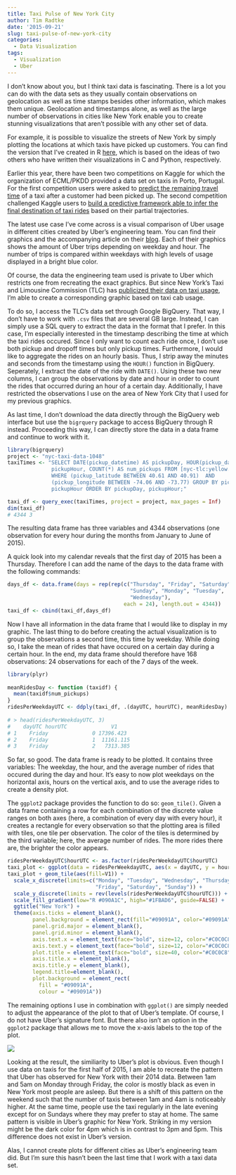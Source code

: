 ```yaml
---
title: Taxi Pulse of New York City
author: Tim Radtke
date: '2015-09-21'
slug: taxi-pulse-of-new-york-city
categories:
  - Data Visualization
tags:
  - Visualization
  - Uber
---
```


I don't know about you, but I think taxi data is fascinating. There is a lot you can do with the data sets as they usually contain observations on geolocation as well as time stamps besides other information, which makes them unique. Geolocation and timestamps alone, as well as the large number of observations in cities like New York enable you to create stunning visualizations that aren't possible with any other set of data. 

For example, it is possible to visualize the streets of New York by simply plotting the locations at which taxis have picked up customers. You can find the version that I've created in R [here](http://www.timradtke.net/blog/nyc-taxi-map), which is based on the ideas of two others who have written their visualizations in C and Python, respectively. 

Earlier this year, there have been two competitions on Kaggle for which the organization of ECML/PKDD provided a data set on taxis in Porto, Portugal. For the first competition users were asked to [predict the remaining travel time](https://www.kaggle.com/c/pkdd-15-taxi-trip-time-prediction-ii) of a taxi after a customer had been picked up. The second competition challenged Kaggle users to [build a predictive framework able to infer the final destination of taxi rides](https://www.kaggle.com/c/pkdd-15-predict-taxi-service-trajectory-i) based on their partial trajectories.

The latest use case I've come across is a visual comparison of Uber usage in different cities created by Uber's engineering team. You can find their graphics and the accompanying article on their [blog](https://eng.uber.com/pulse-of-a-city/). Each of their graphics shows the amount of Uber trips depending on weekday and hour. The number of trips is compared within weekdays with high levels of usage displayed in a bright blue color.

Of course, the data the engineering team used is private to Uber which restricts one from recreating the exact graphics. But since New York's Taxi and Limousine Commission (TLC) has [publicized their data on taxi usage](http://www.nyc.gov/html/tlc/html/about/trip_record_data.shtml), I'm able to create a corresponding graphic based on taxi cab usage.

To do so, I access the TLC's data set through Google BigQuery. That way, I don't have to work with `.csv` files that are several GB large. Instead, I can simply use a SQL query to extract the data in the format that I prefer. In this case, I'm especially interested in the timestamp describing the time at which the taxi rides occured. Since I only want to count each ride once, I don't use both pickup and dropoff times but only pickup times. Furthermore, I would like to aggregate the rides on an hourly basis. Thus, I strip away the minutes and seconds from the timestamp using the `HOUR()` function in BigQuery. Seperately, I extract the date of the ride with `DATE()`. Using these two new columns, I can group the observations by date and hour in order to count the rides that occurred during an hour of a certain day. Additionally, I have restricted the observations I use on the area of New York City that I used for my previous graphics. 

As last time, I don't download the data directly through the BigQuery web interface but use the `bigrquery` package to access BigQuery through R instead. Proceeding this way, I can directly store the data in a data frame and continue to work with it.

```r
library(bigrquery)
project <- "nyc-taxi-data-1048"
taxiTimes <- "SELECT DATE(pickup_datetime) AS pickupDay, HOUR(pickup_datetime) AS
              pickupHour, COUNT(*) AS num_pickups FROM [nyc-tlc:yellow.trips_2015] 
              WHERE (pickup_latitude BETWEEN 40.61 AND 40.91)  AND 
              (pickup_longitude BETWEEN -74.06 AND -73.77) GROUP BY pickupDay,
              pickupHour ORDER BY pickupDay, pickupHour;"

taxi_df <- query_exec(taxiTimes, project = project, max_pages = Inf)
dim(taxi_df) 
# 4344 3
```

The resulting data frame has three variables and 4344 observations (one observation for every hour during the months from January to June of 2015). 

A quick look into my calendar reveals that the first day of 2015 has been a Thursday. Therefore I can add the name of the days to the data frame with the following commands:

```r
days_df <- data.frame(days = rep(rep(c("Thursday", "Friday", "Saturday",
                                       "Sunday", "Monday", "Tuesday",
                                       "Wednesday"),
                                     each = 24), length.out = 4344))
taxi_df <- cbind(taxi_df,days_df)
```

Now I have all information in the data frame that I would like to display in my graphic. The last thing to do before creating the actual visualization is to group the observations a second time, this time by weekday. While doing so, I take the mean of rides that have occured on a certain day during a certain hour. In the end, my data frame should therefore have 168 observations: 24 observations for each of the 7 days of the week.

```r
library(plyr)
    
meanRidesDay <- function (taxidf) {
  mean(taxidf$num_pickups)
}
ridesPerWeekdayUTC <- ddply(taxi_df, .(dayUTC, hourUTC), meanRidesDay)
    
# > head(ridesPerWeekdayUTC, 3)
#    dayUTC hourUTC              V1
# 1    Friday              0 17396.423
# 2    Friday              1  11161.115
# 3    Friday              2   7313.385
```

So far, so good. The data frame is ready to be plotted. It contains three variables: The weekday, the hour, and the average number of rides that occured during the day and hour. It's easy to now plot weekdays on the horizontal axis, hours on the vertical axis, and to use the average rides to create a density plot.

The `ggplot2` package provides the function to do so: `geom_tile()`.  Given a data frame containing a row for each combination of the discrete value ranges on both axes (here, a combination of every day with every hour), it creates a rectangle for every observation so that the plotting area is filled with tiles, one tile per observation. The color of the tiles is determined by the third variable; here, the average number of rides. The more rides there are, the brighter the color appears.

```r
ridesPerWeekdayUTC$hourUTC <- as.factor(ridesPerWeekdayUTC$hourUTC)
taxi_plot <- ggplot(data = ridesPerWeekdayUTC, aes(x = dayUTC, y = hourUTC))
taxi_plot + geom_tile(aes(fill=V1)) +
  scale_x_discrete(limits=c("Monday", "Tuesday", "Wednesday", "Thursday", 
                            "Friday", "Saturday", "Sunday")) +
  scale_y_discrete(limits = rev(levels(ridesPerWeekdayUTC$hourUTC))) +
  scale_fill_gradient(low="R #090A1C", high="#1FBAD6", guide=FALSE) +
  ggtitle("New York") +
  theme(axis.ticks = element_blank(), 
        panel.background = element_rect(fill="#09091A", color="#09091A"),
        panel.grid.major = element_blank(),
        panel.grid.minor = element_blank(),
        axis.text.x = element_text(face="bold", size=12, color="#C0C0C8"),
        axis.text.y = element_text(face="bold", size=12, color="#C0C0C8"),
        plot.title = element_text(face="bold", size=40, color="#C0C0C8", vjust=1.1),
        axis.title.x = element_blank(),
        axis.title.y = element_blank(),
        legend.title=element_blank(),
        plot.background = element_rect(
          fill = "#09091A",
          colour = "#09091A"))
```

The remaining options I use in combination with `ggplot()` are simply needed to adjust the appearance of the plot to that of Uber's template. Of course, I do not have Uber's signature font. But there also isn't an option in the `ggplot2` package that allows me to move the x-axis labels to the top of the plot. 

![](/post/taxi-pulse-ny.png)

Looking at the result, the similiarity to Uber's plot is obvious. Even though I use data on taxis for the first half of 2015, I am able to recreate the pattern that Uber has observed for New York with their 2014 data. Between 1am and 5am on Monday through Friday, the color is mostly black as even in New York most people are asleep. But there is a shift of this pattern on the weekend such that the number of taxis between 1am and 4am is noticeably higher. At the same time, people use the taxi regularly in the late evening except for on Sundays where they may prefer to stay at home. The same pattern is visible in Uber's graphic for New York. Striking in my version might be the dark color for 4pm which is in contrast to 3pm and 5pm. This difference does not exist in Uber's version.

Alas, I cannot create plots for different cities as Uber's engineering team did. But I'm sure this hasn't been the last time that I work with a taxi data set.